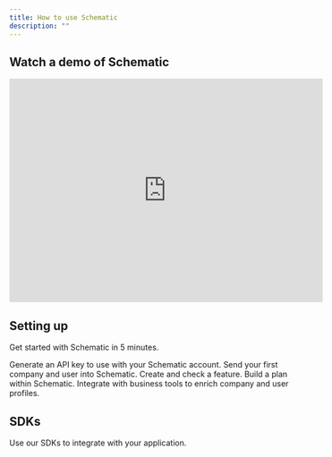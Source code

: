 ```yaml
---
title: How to use Schematic
description: ""
---
```


## Watch a demo of Schematic

<iframe
  width="560"
  height="400"
  src="https://www.loom.com/embed/bbb09e97db2c45e68307dbde0aa77a42?sid=439034db-a5c1-42c8-a110-69341413bd35"
  title="Loom video player"
  frameBorder="0"
  allow="accelerometer; autoplay; clipboard-write; encrypted-media; gyroscope; picture-in-picture"
  allowFullScreen
></iframe>

## Setting up

Get started with Schematic in 5 minutes.

<CardGroup cols={2}>
  <Card
    title="Set up API keys"
    icon="key"
    href="/quickstart#create-an-api-key"
  >
    Generate an API key to use with your Schematic account.
  </Card>
  <Card
    title="Create companies and users"
    icon="building"
    href="/quickstart#creating-companies-and-users"
  >
    Send your first company and user into Schematic.
  </Card>
  <Card
    title="Check a flag"
    icon="flag"
    href="/quickstart#creating-and-checking-features"
  >
    Create and check a feature.
  </Card>
  <Card
    title="Create a plan"
    icon="bars"
    href="/quickstart#create-a-plan"
  >
    Build a plan within Schematic.
  </Card>
  <Card
    title="Integrate with tools"
    icon="cloud"
    href="/integrations/stripe"
  >
    Integrate with business tools to enrich company and user profiles.
  </Card>

</CardGroup>

## SDKs

Use our SDKs to integrate with your application.

<CardGroup cols={2}>
  <Card
    title="Javascript (Client)"
    icon="js"
    href="/sdks/javascript"
  >
  </Card>
  <Card
    title="Ruby (Server)"
    icon="gem"
    href="/sdks/ruby"
  >
  </Card>
  <Card
    title="Go"
    icon="golang"
    href="/sdks/go"
  >
  </Card>
  <Card
    title="Typscript-Node"
    icon="node-js"
    href="/sdks/typescript-node"
  >
  </Card>
  <Card
    title="PHP"
    icon="php"
    href="/sdks/php"
  >
  </Card>
</CardGroup>
